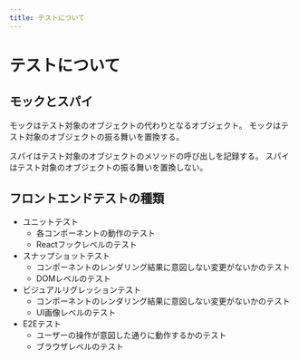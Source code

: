 ```yaml
---
title: テストについて
---
```


# テストについて

## モックとスパイ

モックはテスト対象のオブジェクトの代わりとなるオブジェクト。
モックはテスト対象のオブジェクトの振る舞いを置換する。

スパイはテスト対象のオブジェクトのメソッドの呼び出しを記録する。
スパイはテスト対象のオブジェクトの振る舞いを置換しない。

## フロントエンドテストの種類

- ユニットテスト
  - 各コンポーネントの動作のテスト
  - Reactフックレベルのテスト
- スナップショットテスト
  - コンポーネントのレンダリング結果に意図しない変更がないかのテスト
  - DOMレベルのテスト
- ビジュアルリグレッションテスト
  - コンポーネントのレンダリング結果に意図しない変更がないかのテスト
  - UI画像レベルのテスト
- E2Eテスト
  - ユーザーの操作が意図した通りに動作するかのテスト
  - ブラウザレベルのテスト
